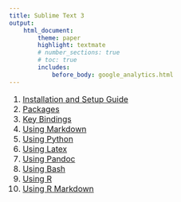 ```yaml
---
title: Sublime Text 3
output:
    html_document:
        theme: paper
        highlight: textmate
        # number_sections: true
        # toc: true
        includes:
            before_body: google_analytics.html
---
```


<font size="3">

1. [Installation and Setup Guide](sublime_text/installation_setup.html)
2. [Packages](sublime_text/packages.html)
3. [Key Bindings](sublime_text/key_bindings.html)
4. [Using Markdown](sublime_text/markdown.html)
5. [Using Python](sublime_text/python.html)
6. [Using Latex](sublime_text/latex.html)
7. [Using Pandoc](sublime_text/pandoc.html)
8. [Using Bash](sublime_text/bash.html)
9. [Using R](sublime_text/R.html)
10. [Using R Markdown](sublime_text/r_markdown.html)

</font>
